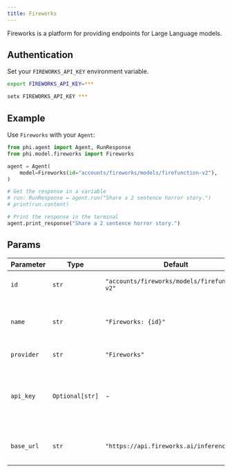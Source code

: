 ```yaml
---
title: Fireworks
---
```


Fireworks is a platform for providing endpoints for Large Language models.

## Authentication

Set your `FIREWORKS_API_KEY` environment variable.

<CodeGroup>

```bash Mac
export FIREWORKS_API_KEY=***
```

```bash Windows
setx FIREWORKS_API_KEY ***
```

</CodeGroup>

## Example

Use `Fireworks` with your `Agent`:

<CodeGroup>

```python agent.py
from phi.agent import Agent, RunResponse
from phi.model.fireworks import Fireworks

agent = Agent(
    model=Fireworks(id="accounts/fireworks/models/firefunction-v2"),
)

# Get the response in a variable
# run: RunResponse = agent.run("Share a 2 sentence horror story.")
# print(run.content)

# Print the response in the terminal
agent.print_response("Share a 2 sentence horror story.")

```

</CodeGroup>

## Params

| Parameter | Type | Default | Description |
|-----------|------|---------|-------------|
| `id` | `str` | `"accounts/fireworks/models/firefunction-v2"` | The specific model ID used for generating responses. |
| `name` | `str` | `"Fireworks: {id}"` | The name identifier for the agent. Defaults to "Fireworks: " followed by the model ID. |
| `provider` | `str` | `"Fireworks"` | The provider of the model. |
| `api_key` | `Optional[str]` | - | The API key for authenticating requests to the service. Retrieved from the environment variable FIREWORKS_API_KEY. |
| `base_url` | `str` | `"https://api.fireworks.ai/inference/v1"` | The base URL for making API requests to the Fireworks service. |

